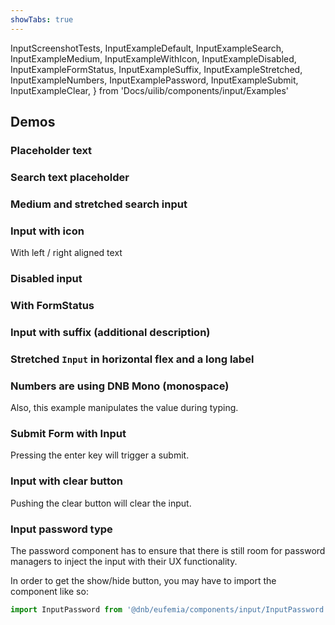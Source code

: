 ```yaml
---
showTabs: true
---
```


  InputScreenshotTests,
  InputExampleDefault,
  InputExampleSearch,
  InputExampleMedium,
  InputExampleWithIcon,
  InputExampleDisabled,
  InputExampleFormStatus,
  InputExampleSuffix,
  InputExampleStretched,
  InputExampleNumbers,
  InputExamplePassword,
  InputExampleSubmit,
  InputExampleClear,
} from 'Docs/uilib/components/input/Examples'

## Demos

### Placeholder text

<InputExampleDefault />

### Search text placeholder

<InputExampleSearch />

### Medium and stretched search input

<InputExampleMedium />

### Input with icon

With left / right aligned text

<InputExampleWithIcon />

### Disabled input

<InputExampleDisabled />

### With FormStatus

<InputExampleFormStatus />

### Input with suffix (additional description)

<InputExampleSuffix />

### Stretched `Input` in horizontal flex and a long label

<InputExampleStretched />

### Numbers are using DNB Mono (monospace)

Also, this example manipulates the value during typing.

<InputExampleNumbers />

### Submit Form with Input

Pressing the enter key will trigger a submit.

<InputExampleSubmit />

### Input with clear button

Pushing the clear button will clear the input.

<InputExampleClear />

### Input password type

The password component has to ensure that there is still room for password managers to inject the input with their UX functionality.

In order to get the show/hide button, you may have to import the component like so:

```js
import InputPassword from '@dnb/eufemia/components/input/InputPassword'
```

<InputExamplePassword />

<VisibleWhenVisualTest>
  <InputScreenshotTests />
</VisibleWhenVisualTest>
